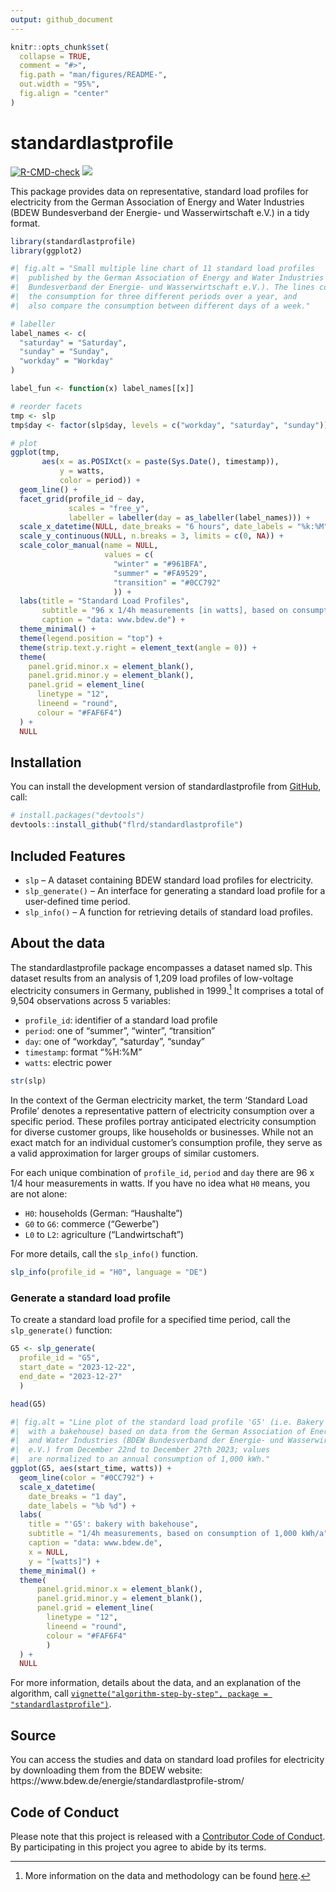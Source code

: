 ```yaml
---
output: github_document
---
```


<!-- README.md is generated from README.Rmd. Please edit that file -->

```r
knitr::opts_chunk$set(
  collapse = TRUE,
  comment = "#>",
  fig.path = "man/figures/README-",
  out.width = "95%",
  fig.align = "center"
)
```

# standardlastprofile

<!-- badges: start -->
<!-- [![](https://www.r-pkg.org/badges/version/standardlastprofile)](https://cran.r-project.org/package=standardlastprofile) -->
<!-- [![](http://cranlogs.r-pkg.org/badges/last-month/standardlastprofile)](https://cran.r-project.org/package=standardlastprofile) -->
[![R-CMD-check](https://github.com/flrd/standardlastprofile/actions/workflows/R-CMD-check.yaml/badge.svg)](https://github.com/flrd/standardlastprofile/actions/workflows/R-CMD-check.yaml)
[![](https://codecov.io/gh/flrd/standardlastprofile/branch/main/graph/badge.svg)](https://app.codecov.io/gh/flrd/standardlastprofile)
<!-- badges: end -->

This package provides data on representative, standard load profiles for electricity from the German Association of Energy and Water Industries (BDEW Bundesverband der Energie- und Wasserwirtschaft e.V.) in a tidy format.

``` r
library(standardlastprofile)
library(ggplot2)
```


```r
#| fig.alt = "Small multiple line chart of 11 standard load profiles
#|  published by the German Association of Energy and Water Industries (BDEW 
#|  Bundesverband der Energie- und Wasserwirtschaft e.V.). The lines compare
#|  the consumption for three different periods over a year, and
#|  also compare the consumption between different days of a week."

# labeller
label_names <- c(
  "saturday" = "Saturday",
  "sunday" = "Sunday",
  "workday" = "Workday"
)

label_fun <- function(x) label_names[[x]]

# reorder facets
tmp <- slp
tmp$day <- factor(slp$day, levels = c("workday", "saturday", "sunday"))

# plot
ggplot(tmp,
       aes(x = as.POSIXct(x = paste(Sys.Date(), timestamp)),
           y = watts,
           color = period)) +
  geom_line() +
  facet_grid(profile_id ~ day, 
             scales = "free_y",
             labeller = labeller(day = as_labeller(label_names))) +
  scale_x_datetime(NULL, date_breaks = "6 hours", date_labels = "%k:%M") +
  scale_y_continuous(NULL, n.breaks = 3, limits = c(0, NA)) +
  scale_color_manual(name = NULL,
                     values = c(
                       "winter" = "#961BFA",
                       "summer" = "#FA9529",
                       "transition" = "#0CC792"
                       )) +
  labs(title = "Standard Load Profiles",
       subtitle = "96 x 1/4h measurements [in watts], based on consumption of 1,000 kWh/a",
       caption = "data: www.bdew.de") +
  theme_minimal() +
  theme(legend.position = "top") +
  theme(strip.text.y.right = element_text(angle = 0)) + 
  theme(
    panel.grid.minor.x = element_blank(),
    panel.grid.minor.y = element_blank(),
    panel.grid = element_line(
      linetype = "12",
      lineend = "round", 
      colour = "#FAF6F4")
  ) +
  NULL
```

## Installation

<!-- You can install standardlastprofile from CRAN with: -->

<!-- ```{r eval=FALSE} -->
<!-- install.packages("standardlastprofile") -->
<!-- ``` -->

You can install the development version of standardlastprofile from 
[GitHub](https://github.com/), call:

``` r
# install.packages("devtools")
devtools::install_github("flrd/standardlastprofile")
```

## Included Features

- `slp` -- A dataset containing BDEW standard load profiles for electricity.
- `slp_generate()` --	An interface for generating a standard load profile for a user-defined time period.
- `slp_info()` -- A function for retrieving details of standard load profiles.

## About the data
The standardlastprofile package encompasses a dataset named slp. This dataset results from an analysis of 1,209 load profiles of low-voltage electricity consumers in Germany, published in 1999.[^bdew-2] It comprises a total of 9,504 observations across 5 variables:

  [^bdew-2]: More information on the data and methodology can be found [here](https://www.bdew.de/media/documents/1999_Repraesentative-VDEW-Lastprofile.pdf).

- `profile_id`: identifier of a standard load profile
- `period`: one of "summer", "winter", "transition"
- `day`: one of "workday", "saturday", "sunday"
- `timestamp`: format "%H:%M"
- `watts`: electric power

``` r
str(slp)
```

In the context of the German electricity market, the term 'Standard Load Profile' denotes a representative pattern of electricity consumption over a specific period. These profiles portray anticipated electricity consumption for diverse customer groups, like households or businesses. While not an exact match for an individual customer's consumption profile, they serve as a valid approximation for larger groups of similar customers.

For each unique combination of `profile_id`, `period` and `day` there are 
96 x 1/4 hour measurements in watts. If you have no idea what `H0` means, 
you are not alone:

- `H0`: households (German: "Haushalte")
- `G0` to `G6`: commerce ("Gewerbe")
- `L0` to `L2`: agriculture ("Landwirtschaft")

For more details, call the `slp_info()` function.

``` r
slp_info(profile_id = "H0", language = "DE")
```

### Generate a standard load profile

To create a standard load profile for a specified time period, call the `slp_generate()` function:

``` r
G5 <- slp_generate(
  profile_id = "G5",
  start_date = "2023-12-22",
  end_date = "2023-12-27"
  )

head(G5)
```


``` r
#| fig.alt = "Line plot of the standard load profile 'G5' (i.e. Bakery
#|  with a bakehouse) based on data from the German Association of Energy
#|  and Water Industries (BDEW Bundesverband der Energie- und Wasserwirtschaft
#|  e.V.) from December 22nd to December 27th 2023; values 
#|  are normalized to an annual consumption of 1,000 kWh."
ggplot(G5, aes(start_time, watts)) +
  geom_line(color = "#0CC792") +
  scale_x_datetime(
    date_breaks = "1 day",
    date_labels = "%b %d") +
  labs(
    title = "'G5': bakery with bakehouse",
    subtitle = "1/4h measurements, based on consumption of 1,000 kWh/a",
    caption = "data: www.bdew.de",
    x = NULL,
    y = "[watts]") +
  theme_minimal() +
  theme(
      panel.grid.minor.x = element_blank(),
      panel.grid.minor.y = element_blank(),
      panel.grid = element_line(
        linetype = "12",
        lineend = "round",
        colour = "#FAF6F4"
        )
  ) +
  NULL
```

For more information, details about the data, and an explanation of the algorithm, 
call [`vignette("algorithm-step-by-step", package = "standardlastprofile")`](https://flrd.github.io/standardlastprofile/articles/algorithm-step-by-step.html).

## Source
You can access the studies and data on standard load profiles for electricity by downloading them from the BDEW website: https://www.bdew.de/energie/standardlastprofile-strom/

## Code of Conduct
Please note that this project is released with a [Contributor Code of Conduct](https://github.com/flrd/standardlastprofile/blob/main/CODE_OF_CONDUCT.md). 
By participating in this project you agree to abide by its terms.
